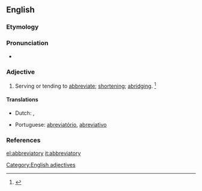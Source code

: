 ==English==

===Etymology===
{{suffix|abbreviate|ory}}

===Pronunciation===
* {{a|GenAm}} {{IPA|/əˈbɹi.vi.əˌtɔɹ.i/}}

===Adjective===
{{en-adj}}

# Serving or tending to [[abbreviate]]; [[shortening]]; [[abridging]]. {{defdate|Mid 19<sup>th</sup> century.}}<ref name=SOED>{{reference-book | last =| first = | authorlink =  | coauthors =  | editor =Brown, Lesley  | others =  | title = The Shorter Oxford English Dictionary | origdate =  | origyear = 1933| origmonth =  | url =  | format =  | accessdate =  | accessyear =  | accessmonth =  | edition = 5th | date =  | year =2003| month =  | publisher =Oxford University Press  | location =Oxford, UK | language =  | id =  | doi = | isbn =978-0-19-860575-7 | lccn = | ol = | pages =3| chapter =  | chapterurl =  | quote =}}</ref>

====Translations====
{{trans-top|serving or tending to abbreviate; shortening; abridging}}
* Dutch: {{t+|nl|afkortend}}, {{t+|nl|verkortend}}
{{trans-mid}}
* Portuguese: [[abreviatório]], [[abreviativo]]
{{trans-bottom}}

===References===
<references/>

[[Category:English adjectives]]

[[el:abbreviatory]]
[[it:abbreviatory]]